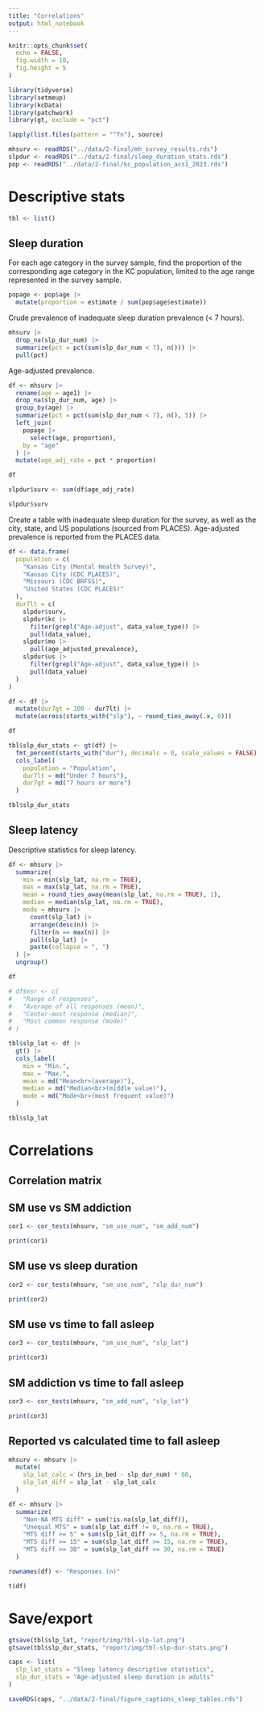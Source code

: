 ```yaml
---
title: "Correlations"
output: html_notebook
---
```


```r
knitr::opts_chunk$set(
  echo = FALSE,
  fig.width = 10,
  fig.height = 5
)
```

```r
library(tidyverse)
library(setmeup)
library(kcData)
library(patchwork)
library(gt, exclude = "pct")
```

```r
lapply(list.files(pattern = "^fn"), source)
```

```r
mhsurv <- readRDS("../data/2-final/mh_survey_results.rds")
slpdur <- readRDS("../data/2-final/sleep_duration_stats.rds")
pop <- readRDS("../data/2-final/kc_population_acs1_2023.rds")
```

# Descriptive stats

```r
tbl <- list()
```

## Sleep duration

For each age category in the survey sample, find the proportion of the corresponding age category in the KC population, limited to the age range represented in the survey sample.

```r
popage <- pop$age |>
  mutate(proportion = estimate / sum(pop$age$estimate))
```

Crude prevalence of inadequate sleep duration prevalence (< 7 hours).

```r
mhsurv |>
  drop_na(slp_dur_num) |>
  summarize(pct = pct(sum(slp_dur_num < 7), n())) |>
  pull(pct)
```

Age-adjusted prevalence.

```r
df <- mhsurv |>
  rename(age = age1) |>
  drop_na(slp_dur_num, age) |>
  group_by(age) |>
  summarize(pct = pct(sum(slp_dur_num < 7), n(), 5)) |>
  left_join(
    popage |>
      select(age, proportion),
    by = "age"
  ) |>
  mutate(age_adj_rate = pct * proportion)

df
```

```r
slpdur$surv <- sum(df$age_adj_rate)

slpdur$surv
```

Create a table with inadequate sleep duration for the survey, as well as the city, state, and US populations (sourced from PLACES). Age-adjusted prevalence is reported from the PLACES data.

```r
df <- data.frame(
  population = c(
    "Kansas City (Mental Health Survey)",
    "Kansas City (CDC PLACES)",
    "Missouri (CDC BRFSS)",
    "United States (CDC PLACES)"
  ),
  dur7lt = c(
    slpdur$surv,
    slpdur$kc |>
      filter(grepl("Age-adjust", data_value_type)) |>
      pull(data_value),
    slpdur$mo |>
      pull(age_adjusted_prevalence),
    slpdur$us |>
      filter(grepl("Age-adjust", data_value_type)) |>
      pull(data_value)
  )
)

df <- df |>
  mutate(dur7gt = 100 - dur7lt) |>
  mutate(across(starts_with("slp"), ~ round_ties_away(.x, 0)))

df
```

```r
tbl$slp_dur_stats <- gt(df) |>
  fmt_percent(starts_with("dur"), decimals = 0, scale_values = FALSE) |>
  cols_label(
    population = "Population",
    dur7lt = md("Under 7 hours"),
    dur7gt = md("7 hours or more")
  )

tbl$slp_dur_stats
```

## Sleep latency

Descriptive statistics for sleep latency.

```r
df <- mhsurv |>
  summarize(
    min = min(slp_lat, na.rm = TRUE),
    max = max(slp_lat, na.rm = TRUE),
    mean = round_ties_away(mean(slp_lat, na.rm = TRUE), 1),
    median = median(slp_lat, na.rm = TRUE),
    mode = mhsurv |>
      count(slp_lat) |>
      arrange(desc(n)) |>
      filter(n == max(n)) |>
      pull(slp_lat) |>
      paste(collapse = ", ")
  ) |>
  ungroup()

df
```

```r
# df$msr <- c(
#   "Range of responses",
#   "Average of all responses (mean)",
#   "Center-most response (median)",
#   "Most common response (mode)"
# )

tbl$slp_lat <- df |>
  gt() |>
  cols_label(
    min = "Min.",
    max = "Max.",
    mean = md("Mean<br>(average)"),
    median = md("Median<br>(middle value)"),
    mode = md("Mode<br>(most frequent value)")
  )

tbl$slp_lat
```

# Correlations

## Correlation matrix

<!-- ```{r} -->
<!-- df <- mhsurv |> -->
<!--   select(q4_1:last_col()) |> -->
<!--   select(-starts_with("q11_"), -ends_with("bin")) |> -->
<!--   mutate(across(everything(), as.numeric)) -->
<!-- ``` -->

<!-- ```{r} -->
<!-- cormat <- rstatix::cor_mat(df) -->
<!-- ``` -->

## SM use vs SM addiction

```r
cor1 <- cor_tests(mhsurv, "sm_use_num", "sm_add_num")
```

```r
print(cor1)
```

## SM use vs sleep duration

```r
cor2 <- cor_tests(mhsurv, "sm_use_num", "slp_dur_num")
```

```r
print(cor2)
```

## SM use vs time to fall asleep

```r
cor3 <- cor_tests(mhsurv, "sm_use_num", "slp_lat")
```

```r
print(cor3)
```

## SM addiction vs time to fall asleep

```r
cor3 <- cor_tests(mhsurv, "sm_add_num", "slp_lat")
```

```r
print(cor3)
```

## Reported vs calculated time to fall asleep

```r
mhsurv <- mhsurv |>
  mutate(
    slp_lat_calc = (hrs_in_bed - slp_dur_num) * 60,
    slp_lat_diff = slp_lat - slp_lat_calc
  )
```

```r
df <- mhsurv |>
  summarize(
    "Non-NA MTS diff" = sum(!is.na(slp_lat_diff)),
    "Unequal MTS" = sum(slp_lat_diff != 0, na.rm = TRUE),
    "MTS diff >= 5" = sum(slp_lat_diff >= 5, na.rm = TRUE),
    "MTS diff >= 15" = sum(slp_lat_diff >= 15, na.rm = TRUE),
    "MTS diff >= 30" = sum(slp_lat_diff >= 30, na.rm = TRUE)
  )

rownames(df) <- "Responses (n)"

t(df)
```

# Save/export

```r
gtsave(tbl$slp_lat, "report/img/tbl-slp-lat.png")
gtsave(tbl$slp_dur_stats, "report/img/tbl-slp-dur-stats.png")
```

```r
caps <- list(
  slp_lat_stats = "Sleep latency descriptive statistics",
  slp_dur_stats = "Age-adjusted sleep duration in adults"
)
```

```r
saveRDS(caps, "../data/2-final/figure_captions_sleep_tables.rds")
```

